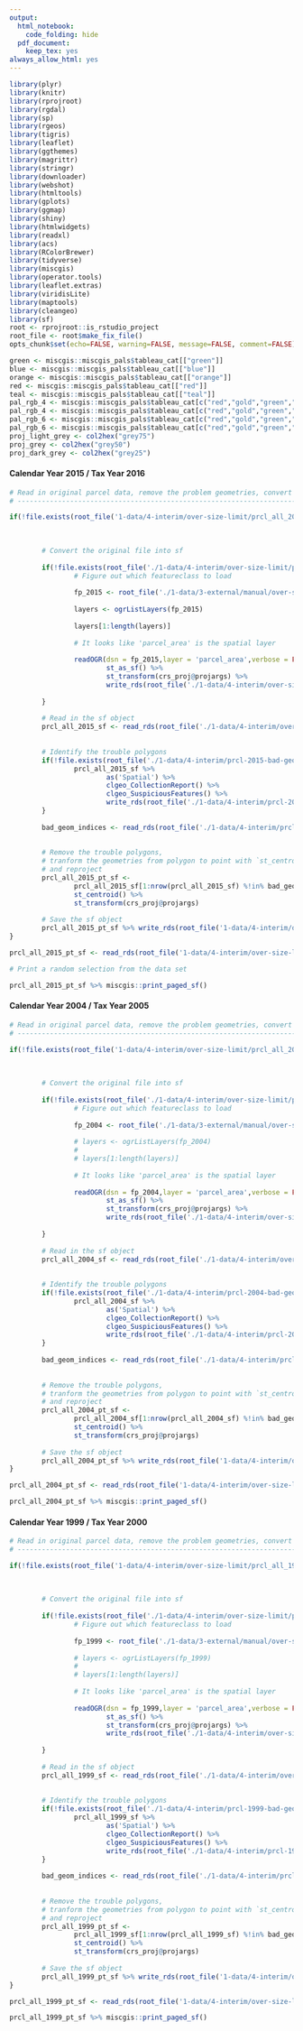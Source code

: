 ```yaml
---
output:
  html_notebook:
    code_folding: hide
  pdf_document:
    keep_tex: yes
always_allow_html: yes
---
```


```r
library(plyr)
library(knitr)
library(rprojroot)
library(rgdal)
library(sp)
library(rgeos)
library(tigris)
library(leaflet)
library(ggthemes)
library(magrittr)
library(stringr)
library(downloader)
library(webshot)
library(htmltools)
library(gplots)
library(ggmap)
library(shiny)
library(htmlwidgets)
library(readxl)
library(acs)
library(RColorBrewer)
library(tidyverse)
library(miscgis)
library(operator.tools)
library(leaflet.extras)
library(viridisLite)
library(maptools)
library(cleangeo)
library(sf)
root <- rprojroot::is_rstudio_project
root_file <- root$make_fix_file()
opts_chunk$set(echo=FALSE, warning=FALSE, message=FALSE, comment=FALSE)
```


```r
green <- miscgis::miscgis_pals$tableau_cat[["green"]]
blue <- miscgis::miscgis_pals$tableau_cat[["blue"]]
orange <- miscgis::miscgis_pals$tableau_cat[["orange"]]
red <- miscgis::miscgis_pals$tableau_cat[["red"]]
teal <- miscgis::miscgis_pals$tableau_cat[["teal"]]
pal_rgb_4 <- miscgis::miscgis_pals$tableau_cat[c("red","gold","green","blue")] %>% unlist %>% palette()
pal_rgb_4 <- miscgis::miscgis_pals$tableau_cat[c("red","gold","green","blue")] %>% unlist %>% palette()
pal_rgb_6 <- miscgis::miscgis_pals$tableau_cat[c("red","gold","green","blue","orange","purple")] %>% unlist %>% palette()
pal_rgb_6 <- miscgis::miscgis_pals$tableau_cat[c("red","gold","green","blue","orange","purple")] %>% unlist %>% palette()
proj_light_grey <- col2hex("grey75")
proj_grey <- col2hex("grey50")
proj_dark_grey <- col2hex("grey25")
```


#### Calendar Year 2015 / Tax Year 2016 {-}
```r

# Read in original parcel data, remove the problem geometries, convert to points
# -----------------------------------------------------------------------------

if(!file.exists(root_file('1-data/4-interim/over-size-limit/prcl_all_2015_pt_sf.rds'))){
        
           
        
        # Convert the original file into sf
        
        if(!file.exists(root_file('./1-data/4-interim/over-size-limit/prcl-all-2015-sf.rds'))){
                # Figure out which featureclass to load
                
                fp_2015 <- root_file('./1-data/3-external/manual/over-size-limit/Year2016.gdb/')
                
                layers <- ogrListLayers(fp_2015)
                
                layers[1:length(layers)]
                
                # It looks like 'parcel_area' is the spatial layer 
                
                readOGR(dsn = fp_2015,layer = 'parcel_area',verbose = FALSE,stringsAsFactors = FALSE) %>%  
                        st_as_sf() %>% 
                        st_transform(crs_proj@projargs) %>% 
                        write_rds(root_file('./1-data/4-interim/over-size-limit/prcl-all-2015-sf.rds'))
                
        }
        
        # Read in the sf object
        prcl_all_2015_sf <- read_rds(root_file('./1-data/4-interim/over-size-limit/prcl-all-2015-sf.rds'))
        
        
        # Identify the trouble polygons
        if(!file.exists(root_file('./1-data/4-interim/prcl-2015-bad-geoms.rds'))){
                prcl_all_2015_sf %>% 
                        as('Spatial') %>% 
                        clgeo_CollectionReport() %>% 
                        clgeo_SuspiciousFeatures() %>% 
                        write_rds(root_file('./1-data/4-interim/prcl-2015-bad-geoms.rds'))
        }
        
        bad_geom_indices <- read_rds(root_file('./1-data/4-interim/prcl-2015-bad-geoms.rds'))
                
        
        # Remove the trouble polygons,
        # tranform the geometries from polygon to point with `st_centroid()`,
        # and reproject
        prcl_all_2015_pt_sf <- 
                prcl_all_2015_sf[1:nrow(prcl_all_2015_sf) %!in% bad_geom_indices,] %>% 
                st_centroid() %>% 
                st_transform(crs_proj@projargs)
        
        # Save the sf object
        prcl_all_2015_pt_sf %>% write_rds(root_file('1-data/4-interim/over-size-limit/prcl_all_2015_pt_sf.rds'))
}

prcl_all_2015_pt_sf <- read_rds(root_file('1-data/4-interim/over-size-limit/prcl_all_2015_pt_sf.rds'))

# Print a random selection from the data set

prcl_all_2015_pt_sf %>% miscgis::print_paged_sf()


```


#### Calendar Year 2004 / Tax Year 2005 {-}
```r

# Read in original parcel data, remove the problem geometries, convert to points
# -----------------------------------------------------------------------------

if(!file.exists(root_file('1-data/4-interim/over-size-limit/prcl_all_2004_pt_sf.rds'))){
        
           
        
        # Convert the original file into sf
        
        if(!file.exists(root_file('./1-data/4-interim/over-size-limit/prcl-all-2004-sf.rds'))){
                # Figure out which featureclass to load
                
                fp_2004 <- root_file('./1-data/3-external/manual/over-size-limit/Year2005.gdb/')
                
                # layers <- ogrListLayers(fp_2004)
                # 
                # layers[1:length(layers)]
                
                # It looks like 'parcel_area' is the spatial layer 
                
                readOGR(dsn = fp_2004,layer = 'parcel_area',verbose = FALSE,stringsAsFactors = FALSE) %>% 
                        st_as_sf() %>% 
                        st_transform(crs_proj@projargs) %>% 
                        write_rds(root_file('./1-data/4-interim/over-size-limit/prcl-all-2004-sf.rds'))
                
        }
        
        # Read in the sf object
        prcl_all_2004_sf <- read_rds(root_file('./1-data/4-interim/over-size-limit/prcl-all-2004-sf.rds'))
        
        
        # Identify the trouble polygons
        if(!file.exists(root_file('./1-data/4-interim/prcl-2004-bad-geoms.rds'))){
                prcl_all_2004_sf %>% 
                        as('Spatial') %>% 
                        clgeo_CollectionReport() %>% 
                        clgeo_SuspiciousFeatures() %>% 
                        write_rds(root_file('./1-data/4-interim/prcl-2004-bad-geoms.rds'))
        }
        
        bad_geom_indices <- read_rds(root_file('./1-data/4-interim/prcl-2004-bad-geoms.rds'))
                
        
        # Remove the trouble polygons,
        # tranform the geometries from polygon to point with `st_centroid()`,
        # and reproject
        prcl_all_2004_pt_sf <- 
                prcl_all_2004_sf[1:nrow(prcl_all_2004_sf) %!in% bad_geom_indices,] %>% 
                st_centroid() %>% 
                st_transform(crs_proj@projargs)
        
        # Save the sf object
        prcl_all_2004_pt_sf %>% write_rds(root_file('1-data/4-interim/over-size-limit/prcl_all_2004_pt_sf.rds'))
}

prcl_all_2004_pt_sf <- read_rds(root_file('1-data/4-interim/over-size-limit/prcl_all_2004_pt_sf.rds'))

prcl_all_2004_pt_sf %>% miscgis::print_paged_sf()

```


#### Calendar Year 1999 / Tax Year 2000 {-}
```r

# Read in original parcel data, remove the problem geometries, convert to points
# -----------------------------------------------------------------------------

if(!file.exists(root_file('1-data/4-interim/over-size-limit/prcl_all_1999_pt_sf.rds'))){
        
           
        
        # Convert the original file into sf
        
        if(!file.exists(root_file('./1-data/4-interim/over-size-limit/prcl-all-1999-sf.rds'))){
                # Figure out which featureclass to load
                
                fp_1999 <- root_file('./1-data/3-external/manual/over-size-limit/Year2000.gdb/')
                
                # layers <- ogrListLayers(fp_1999)
                # 
                # layers[1:length(layers)]
                
                # It looks like 'parcel_area' is the spatial layer 
                
                readOGR(dsn = fp_1999,layer = 'parcel_area',verbose = FALSE,stringsAsFactors = FALSE) %>% 
                        st_as_sf() %>% 
                        st_transform(crs_proj@projargs) %>% 
                        write_rds(root_file('./1-data/4-interim/over-size-limit/prcl-all-1999-sf.rds'))
                
        }
        
        # Read in the sf object
        prcl_all_1999_sf <- read_rds(root_file('./1-data/4-interim/over-size-limit/prcl-all-1999-sf.rds'))
        
        
        # Identify the trouble polygons
        if(!file.exists(root_file('./1-data/4-interim/prcl-1999-bad-geoms.rds'))){
                prcl_all_1999_sf %>% 
                        as('Spatial') %>% 
                        clgeo_CollectionReport() %>% 
                        clgeo_SuspiciousFeatures() %>% 
                        write_rds(root_file('./1-data/4-interim/prcl-1999-bad-geoms.rds'))
        }
        
        bad_geom_indices <- read_rds(root_file('./1-data/4-interim/prcl-1999-bad-geoms.rds'))
                
        
        # Remove the trouble polygons,
        # tranform the geometries from polygon to point with `st_centroid()`,
        # and reproject
        prcl_all_1999_pt_sf <- 
                prcl_all_1999_sf[1:nrow(prcl_all_1999_sf) %!in% bad_geom_indices,] %>% 
                st_centroid() %>% 
                st_transform(crs_proj@projargs)
        
        # Save the sf object
        prcl_all_1999_pt_sf %>% write_rds(root_file('1-data/4-interim/over-size-limit/prcl_all_1999_pt_sf.rds'))
}

prcl_all_1999_pt_sf <- read_rds(root_file('1-data/4-interim/over-size-limit/prcl_all_1999_pt_sf.rds'))

prcl_all_1999_pt_sf %>% miscgis::print_paged_sf()

```







